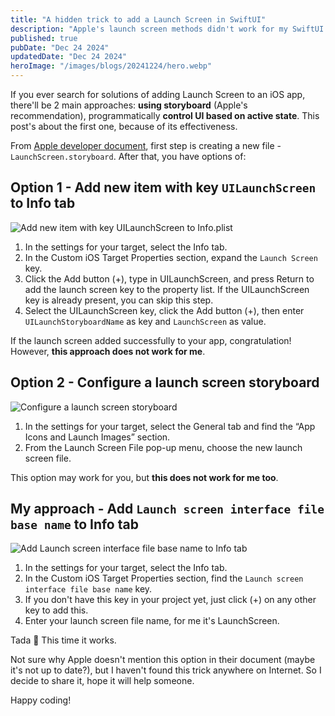 ```yaml
---
title: "A hidden trick to add a Launch Screen in SwiftUI"
description: "Apple's launch screen methods didn't work for my SwiftUI app. Here's the alternative I found with a storyboard and ImageView."
published: true
pubDate: "Dec 24 2024"
updatedDate: "Dec 24 2024"
heroImage: "/images/blogs/20241224/hero.webp"
---
```


If you ever search for solutions of adding Launch Screen to an iOS app, there'll be 2 main approaches: **using storyboard** (Apple's recommendation), programmatically **control UI based on active state**. This post's about the first one, because of its effectiveness.

From [Apple developer document](https://developer.apple.com/documentation/xcode/specifying-your-apps-launch-screen), first step is creating a new file - `LaunchScreen.storyboard`. After that, you have options of:

## Option 1 - Add new item with key `UILaunchScreen` to Info tab

![Add new item with key UILaunchScreen to Info.plist](/images/blogs/20241224/approach_1.webp)

1. In the settings for your target, select the Info tab.
2. In the Custom iOS Target Properties section, expand the `Launch Screen` key.
3. Click the Add button (+), type in UILaunchScreen, and press Return to add the launch screen key to the property list. If the UILaunchScreen key is already present, you can skip this step.
4. Select the UILaunchScreen key, click the Add button (+), then enter `UILaunchStoryboardName` as key and `LaunchScreen` as value.

If the launch screen added successfully to your app, congratulation! However, **this approach does not work for me**.

## Option 2 - Configure a launch screen storyboard

![Configure a launch screen storyboard](/images/blogs/20241224/approach_2.webp)

1. In the settings for your target, select the General tab and find the “App Icons and Launch Images” section.
2. From the Launch Screen File pop-up menu, choose the new launch screen file.

This option may work for you, but **this does not work for me too**.

## My approach - Add `Launch screen interface file base name` to Info tab

![Add Launch screen interface file base name to Info tab](/images/blogs/20241224/my_approach.webp)

1. In the settings for your target, select the Info tab.
2. In the Custom iOS Target Properties section, find the `Launch screen interface file base name` key.
3. If you don't have this key in your project yet, just click (+) on any other key to add this.
4. Enter your launch screen file name, for me it's LaunchScreen.

Tada 🎉 This time it works.

Not sure why Apple doesn't mention this option in their document (maybe it's not up to date?), but I haven't found this trick anywhere on Internet. So I decide to share it, hope it will help someone.

Happy coding!

